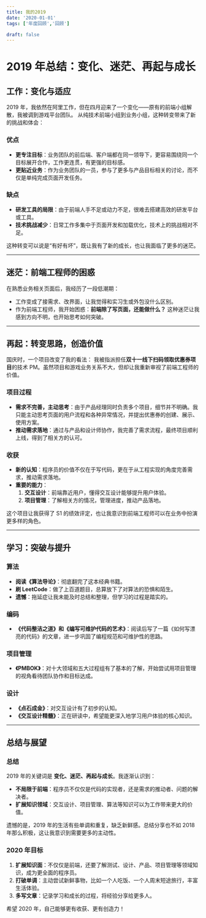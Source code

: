 ```yaml
---
title: 我的2019
date: '2020-01-01'
tags: ['年度回顾','回顾']

draft: false
---
```


# 2019 年总结：变化、迷茫、再起与成长

## 工作：变化与适应

2019 年，我依然在阿里工作，但在四月迎来了一个变化——原有的前端小组解散，我被调到游戏平台团队。
从纯技术前端小组到业务小组，这种转变带来了新的挑战和体会：

### 优点
- **更专注目标**：业务团队的前后端、客户端都在同一领导下，更容易围绕同一个目标展开合作，工作更连贯，有更强的目标感。
- **更贴近业务**：作为业务团队的一员，参与了更多与产品目标相关的讨论，而不仅是单纯完成页面开发任务。

### 缺点
- **研发工具的局限**：由于前端人手不足或动力不足，很难去搭建高效的研发平台或工具。
- **技术挑战减少**：日常工作多集中于页面开发和加载优化，技术上的挑战相对不足。

这种转变可以说是“有好有坏”，既让我有了新的成长，也让我面临了更多的迷茫。

---

## 迷茫：前端工程师的困惑

在熟悉业务相关页面后，我经历了一段低潮期：
- 工作变成了接需求、改界面，让我觉得和实习生或外包没什么区别。
- 作为前端工程师，我开始困惑：**前端除了写页面，还能做什么？**
这种迷茫让我感到方向不明，也开始思考如何突破。

---

## 再起：转变思路，创造价值

国庆时，一个项目改变了我的看法：
我被指派担任**双十一线下扫码领取优惠券项目**的技术 PM。虽然项目和游戏业务关系不大，但却让我重新审视了前端工程师的价值。

### 项目过程
- **需求不完善，主动思考**：由于产品经理同时负责多个项目，细节并不明确。我只能主动思考页面的用户流程和各种异常情况，并提出优惠券的创建、展示、使用方案。
- **推动需求落地**：通过与产品和设计师协作，我完善了需求流程，最终项目顺利上线，得到了相关方的认可。

### 收获
- **新的认知**：程序员的价值不仅在于写代码，更在于从工程实现的角度完善需求，推动需求落地。
- **重要的能力**：
  1. **交互设计**：前端靠近用户，懂得交互设计能够提升用户体验。
  2. **项目管理**：了解相关方的情况，管理进度，推动产品落地。

这个项目让我获得了 S1 的绩效评定，也让我意识到前端工程师可以在业务中扮演更多样的角色。

---

## 学习：突破与提升

### 算法
- **阅读《算法导论》**：彻底翻完了这本经典书籍。
- **刷 LeetCode**：做了上百道题目，总算放下了对算法的恐惧和陌生。
- **遗憾**：拖延症让我未能及时总结和整理，但学习的过程是踏实的。

### 编码
- **《代码整洁之道》和《编写可维护代码的艺术》**：阅读后写了一篇《如何写漂亮的代码》的文章，进一步巩固了编程规范和可维护性的思路。

### 项目管理
- **《PMBOK》**：对十大领域和五大过程组有了基本的了解，开始尝试用项目管理的视角看待团队协作和目标达成。

### 设计
- **《点石成金》**：对交互设计有了初步的认知。
- **《交互设计精髓》**：正在研读中，希望能更深入地学习用户体验的核心知识。

---

## 总结与展望

### 总结
2019 年的关键词是 **变化、迷茫、再起与成长**。我逐渐认识到：
- **不局限于前端**：程序员不仅仅是代码的实现者，还是需求的推动者、问题的解决者。
- **扩展知识领域**：交互设计、项目管理、算法等知识可以为工作带来更大的价值。

遗憾的是，2019 年的生活有些单调和重复，缺乏新鲜感。总结分享也不如 2018 年那么积极，这让我意识到需要更多的主动性。

### 2020 年目标
1. **扩展知识面**：不仅仅是前端，还要了解测试、设计、产品、项目管理等领域知识，成为更全面的程序员。
2. **打破单调**：主动尝试新鲜事物，比如一个人吃饭、一个人周末短途旅行，丰富生活体验。
3. **多写文章**：记录学习和成长的过程，将经验分享给更多人。

希望 2020 年，自己能够更有收获、更有创造力！